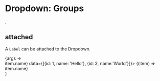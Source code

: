 
# Dropdown: Groups
.

<Meta 
  title="Controls/Dropdown/Groups" 
  component={Dropdown}
/>

## attached

A `Label` can be attached to the Dropdown.

<Canvas>
  <Story
    name="attached"
    args={{}}>
    {args => 
    <div>
      <Dropdown value={null} placeholder="No label" label={(item) => item.name} data={[{id: 1, name: 'Hello'}, {id: 2, name:'World'}]}>
        <Dropdown.Column>{(item) => item.name}</Dropdown.Column>
      </Dropdown>       
      <Divider hidden/>
      <Dropdown value={null} placeholder="Right label" label={(item) => item.name} data={[{id: 1, name: 'Hello'}, {id: 2, name:'World'}]}>
        <Dropdown.Column>{(item) => item.name}</Dropdown.Column>
        <Label attached="right" color="rebeccapurple">Right</Label>
      </Dropdown>       
      <Divider hidden/>
      <Dropdown value={null} placeholder="Right label (basic)" label={(item) => item.name} data={[{id: 1, name: 'Hello'}, {id: 2, name:'World'}]}>
        <Dropdown.Column>{(item) => item.name}</Dropdown.Column>
        <Label attached="right" basic color="rebeccapurple">Right</Label>
      </Dropdown>           
      <Divider hidden/>
      <Dropdown value={null} placeholder="Right tag" label={(item) => item.name} data={[{id: 1, name: 'Hello'}, {id: 2, name:'World'}]}>
        <Dropdown.Column>{(item) => item.name}</Dropdown.Column>
        <Label attached="right" tag>Tag</Label>
      </Dropdown>           
      <Divider hidden/>
      <Dropdown value={null} placeholder="Right pointing label" label={(item) => item.name} data={[{id: 1, name: 'Hello'}, {id: 2, name:'World'}]}>
        <Dropdown.Column>{(item) => item.name}</Dropdown.Column>
        <Label attached="right" basic pointing>Pointing</Label>
      </Dropdown>           
    </div>  }
  </Story>
</Canvas>
